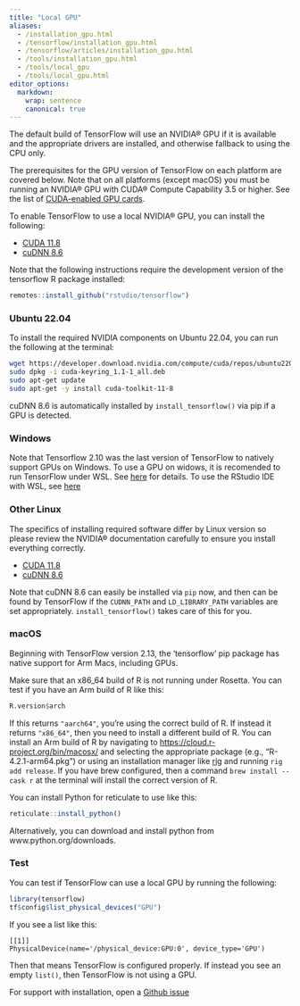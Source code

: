 ```yaml
---
title: "Local GPU"
aliases:
  - /installation_gpu.html
  - /tensorflow/installation_gpu.html
  - /tensorflow/articles/installation_gpu.html
  - /tools/installation_gpu.html
  - /tools/local_gpu
  - /tools/local_gpu.html
editor_options:
  markdown:
    wrap: sentence
    canonical: true
---
```


The default build of TensorFlow will use an NVIDIA® GPU if it is available and the appropriate drivers are installed, and otherwise fallback to using the CPU only.

The prerequisites for the GPU version of TensorFlow on each platform are covered below.
Note that on all platforms (except macOS) you must be running an NVIDIA® GPU with CUDA® Compute Capability 3.5 or higher.
See the list of [CUDA-enabled GPU cards](https://developer.nvidia.com/cuda-gpus).

To enable TensorFlow to use a local NVIDIA® GPU, you can install the following:

-   [CUDA 11.8](https://developer.nvidia.com/cuda-11.2.2-download-archive)
-   [cuDNN 8.6](https://developer.nvidia.com/rdp/cudnn-archive)

Note that the following instructions require the development version of the tensorflow R package installed:

``` r
remotes::install_github("rstudio/tensorflow")
```

::: panel-tabset
### Ubuntu 22.04

To install the required NVIDIA components on Ubuntu 22.04, you can run the following at the terminal:

``` bash
wget https://developer.download.nvidia.com/compute/cuda/repos/ubuntu2204/x86_64/cuda-keyring_1.0-1_all.deb
sudo dpkg -i cuda-keyring_1.1-1_all.deb
sudo apt-get update
sudo apt-get -y install cuda-toolkit-11-8
```

cuDNN 8.6 is automatically installed by `install_tensorflow()` via pip if a GPU is detected.

### Windows

Note that Tensorflow 2.10 was the last version of TensorFlow to natively support GPUs on Windows.
To use a GPU on widows, it is recomended to run TensorFlow under WSL.
See [here](https://www.tensorflow.org/install/pip#windows-native) for details. To use the RStudio IDE with WSL, see [here](https://support.posit.co/hc/en-us/articles/360049776974-Using-RStudio-Server-in-Windows-WSL2)

### Other Linux

The specifics of installing required software differ by Linux version so please review the NVIDIA® documentation carefully to ensure you install everything correctly.

-   [CUDA 11.8](https://developer.nvidia.com/cuda-11-8-0-download-archive)
-   [cuDNN 8.6](https://developer.nvidia.com/rdp/cudnn-archive)

Note that cuDNN 8.6 can easily be installed via `pip` now, and then can be found by TensorFlow if the `CUDNN_PATH` and `LD_LIBRARY_PATH` variables are set appropriately.
`install_tensorflow()` takes care of this for you.

### macOS

Beginning with TensorFlow version 2.13, the 'tensorflow' pip package has native support for Arm Macs, including GPUs.

Make sure that an x86_64 build of R is not running under Rosetta.
You can test if you have an Arm build of R like this:

``` r
R.version$arch
```

If this returns `"aarch64"`, you're using the correct build of R.
If instead it returns `"x86_64"`, then you need to install a different build of R.
You can install an Arm build of R by navigating to <https://cloud.r-project.org/bin/macosx/> and selecting the appropriate package (e.g., "R-4.2.1-arm64.pkg") or using an installation manager like [rig](https://github.com/r-lib/rig) and running `rig add release`.
If you have brew configured, then a command `brew install --cask r` at the terminal will install the correct version of R.

You can install Python for reticulate to use like this:

``` r
reticulate::install_python()
```

Alternatively, you can download and install python from www.python.org/downloads.
:::

### Test

You can test if TensorFlow can use a local GPU by running the following:

``` r
library(tensorflow)
tf$config$list_physical_devices("GPU")
```

If you see a list like this:

``` text
[[1]]
PhysicalDevice(name='/physical_device:GPU:0', device_type='GPU')
```

Then that means TensorFlow is configured properly.
If instead you see an empty `list()`, then TensorFlow is not using a GPU.

For support with installation, open a [Github issue](https://github.com/rstudio/tensorflow/issues/new?assignees=&labels=Installation&template=installation-issue.md&title=Installation+Issue)

